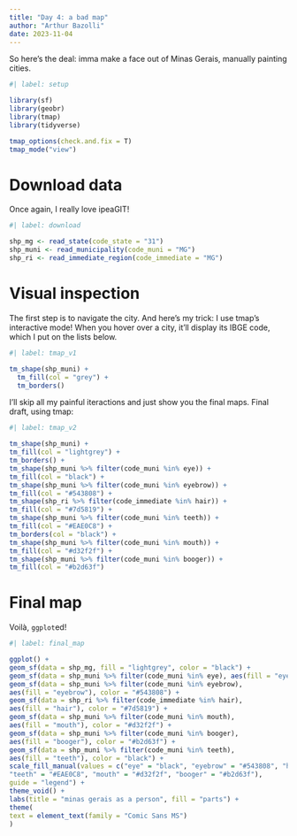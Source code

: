 ```yaml
---
title: "Day 4: a bad map"
author: "Arthur Bazolli"
date: 2023-11-04
---
```


So here's the deal: imma make a face out of Minas Gerais, manually painting cities. 

```r
#| label: setup

library(sf)
library(geobr)
library(tmap)
library(tidyverse)

tmap_options(check.and.fix = T)
tmap_mode("view")
```


# Download data

Once again, I really love ipeaGIT!

```r
#| label: download

shp_mg <- read_state(code_state = "31")
shp_muni <- read_municipality(code_muni = "MG")
shp_ri <- read_immediate_region(code_immediate = "MG")
```



# Visual inspection

The first step is to navigate the city. And here's my trick: I use tmap's interactive mode! When you hover over a city, it'll display its IBGE code, which I put on the lists below. 
```r
#| label: tmap_v1

tm_shape(shp_muni) +
  tm_fill(col = "grey") +
  tm_borders()
```


I'll skip all my painful iteractions and just show you the final maps. Final draft, using tmap:
```r
#| label: tmap_v2

tm_shape(shp_muni) +
tm_fill(col = "lightgrey") +
tm_borders() +
tm_shape(shp_muni %>% filter(code_muni %in% eye)) +
tm_fill(col = "black") +
tm_shape(shp_muni %>% filter(code_muni %in% eyebrow)) +
tm_fill(col = "#543808") +
tm_shape(shp_ri %>% filter(code_immediate %in% hair)) +
tm_fill(col = "#7d5819") +
tm_shape(shp_muni %>% filter(code_muni %in% teeth)) +
tm_fill(col = "#EAE0C8") +
tm_borders(col = "black") +
tm_shape(shp_muni %>% filter(code_muni %in% mouth)) +
tm_fill(col = "#d32f2f") +
tm_shape(shp_muni %>% filter(code_muni %in% booger)) +
tm_fill(col = "#b2d63f")
```



# Final map

Voilà, `ggplot`ed!
```r
#| label: final_map

ggplot() +
geom_sf(data = shp_mg, fill = "lightgrey", color = "black") +
geom_sf(data = shp_muni %>% filter(code_muni %in% eye), aes(fill = "eye"), color = "black") +
geom_sf(data = shp_muni %>% filter(code_muni %in% eyebrow),
aes(fill = "eyebrow"), color = "#543808") +
geom_sf(data = shp_ri %>% filter(code_immediate %in% hair),
aes(fill = "hair"), color = "#7d5819") +
geom_sf(data = shp_muni %>% filter(code_muni %in% mouth),
aes(fill = "mouth"), color = "#d32f2f") +
geom_sf(data = shp_muni %>% filter(code_muni %in% booger),
aes(fill = "booger"), color = "#b2d63f") +
geom_sf(data = shp_muni %>% filter(code_muni %in% teeth),
aes(fill = "teeth"), color = "black") +
scale_fill_manual(values = c("eye" = "black", "eyebrow" = "#543808", "hair" = "#7d5819",
"teeth" = "#EAE0C8", "mouth" = "#d32f2f", "booger" = "#b2d63f"),
guide = "legend") +
theme_void() +
labs(title = "minas gerais as a person", fill = "parts") +
theme(
text = element_text(family = "Comic Sans MS")
)
```


